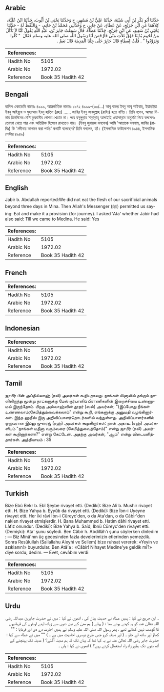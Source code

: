 ## Arabic


<div dir="rtl" lang="ar" style={{fontSize:'larger',backgroundColor:'#f8f9fa',padding:20}}>
حَدَّثَنَا أَبُو بَكْرِ بْنُ أَبِي شَيْبَةَ، حَدَّثَنَا عَلِيُّ بْنُ مُسْهِرٍ، ح وَحَدَّثَنَا يَحْيَى بْنُ أَيُّوبَ، حَدَّثَنَا ابْنُ عُلَيَّةَ، كِلاَهُمَا عَنِ ابْنِ جُرَيْجٍ، عَنْ عَطَاءٍ، عَنْ جَابِرٍ، ح وَحَدَّثَنِي مُحَمَّدُ بْنُ حَاتِمٍ، - وَاللَّفْظُ لَهُ - حَدَّثَنَا يَحْيَى بْنُ سَعِيدٍ، عَنِ ابْنِ جُرَيْجٍ، حَدَّثَنَا عَطَاءٌ، قَالَ سَمِعْتُ جَابِرَ بْنَ، عَبْدِ اللَّهِ يَقُولُ كُنَّا لاَ نَأْكُلُ مِنْ لُحُومِ بُدْنِنَا فَوْقَ ثَلاَثِ مِنًى فَأَرْخَصَ لَنَا رَسُولُ اللَّهِ صلى الله عليه وسلم فَقَالَ ‏ "‏ كُلُوا وَتَزَوَّدُوا ‏"‏ ‏.‏ قُلْتُ لِعَطَاءٍ قَالَ جَابِرٌ حَتَّى جِئْنَا الْمَدِينَةَ قَالَ نَعَمْ ‏.‏
</div>
<div style={{backgroundColor:'#f8f9fa',padding:20, marginBottom: 10}}><table> <thead> <tr> <th>References:</th> <th></th> </tr> </thead> <tbody><tr><td>Hadith No</td><td>5105</td></tr><tr><td>Arabic No</td><td>1972.02</td></tr><tr><td>Reference</td><td>Book 35 Hadith 42</td></tr></tbody></table></div>

## Bengali


<div dir="ltr" lang="bn" style={{fontSize:'larger',backgroundColor:'#f8f9fa',padding:20}}>
হাদিস একাডেমি নাম্বারঃ ৪৯৯৯, আন্তর্জাতিক নাম্বারঃ ১৯৭২ ৪৯৯৯-(৩০/...) আবূ বাকর ইবনু আবূ শাইবাহ্, ইয়াহইয়া ইবনু আইয়্যুব ও মুহাম্মাদ ইবনু হাতিম (রহঃ) ...... জাবির ইবনু আবদুল্লাহ (রাযিঃ) হতে বর্ণিত। তিনি বলেন, আমরা মিনায় তিনদিনের বেশি কুরবানীর গোশত খেতাম না। পরে রসূলুল্লাহ সাল্লাল্লাহু আলাইহি ওয়াসাল্লাম অনুমতি দিয়ে বললেনঃ তোমরা খেতে পার এবং অতিরিক্ত হিসেবে রাখতেও পার। (ইবনু জুরায়জ বললেন) আমি 'আতাকে বললাম, জাবির (রাযিঃ) কি 'মদীনায় আগমন করা পর্যন্ত' কথাটি বলেছেন? তিনি বললেন, হ্যাঁ। (ইসলামিক ফাউন্ডেশন ৪৯৪৪, ইসলামিক সেন্টার ৪৯৪৯)
</div>
<div style={{backgroundColor:'#f8f9fa',padding:20, marginBottom: 10}}><table> <thead> <tr> <th>References:</th> <th></th> </tr> </thead> <tbody><tr><td>Hadith No</td><td>5105</td></tr><tr><td>Arabic No</td><td>1972.02</td></tr><tr><td>Reference</td><td>Book 35 Hadith 42</td></tr></tbody></table></div>

## English


<div dir="ltr" lang="en" style={{fontSize:'larger',backgroundColor:'#f8f9fa',padding:20}}>
Jabir b. Abdullah reported:We did not eat the flesh of our sacrificial animals beyond three days in Mina. Then Allah's Messenger (ﷺ) permitted us saying: Eat and make it a provision (for journey). I asked 'Ata' whether Jabir had also said: Till we came to Medina. He said: Yes
</div>
<div style={{backgroundColor:'#f8f9fa',padding:20, marginBottom: 10}}><table> <thead> <tr> <th>References:</th> <th></th> </tr> </thead> <tbody><tr><td>Hadith No</td><td>5105</td></tr><tr><td>Arabic No</td><td>1972.02</td></tr><tr><td>Reference</td><td>Book 35 Hadith 42</td></tr></tbody></table></div>

## French


<div dir="ltr" lang="fr" style={{fontSize:'larger',backgroundColor:'#f8f9fa',padding:20}}>

</div>
<div style={{backgroundColor:'#f8f9fa',padding:20, marginBottom: 10}}><table> <thead> <tr> <th>References:</th> <th></th> </tr> </thead> <tbody><tr><td>Hadith No</td><td>5105</td></tr><tr><td>Arabic No</td><td>1972.02</td></tr><tr><td>Reference</td><td>Book 35 Hadith 42</td></tr></tbody></table></div>

## Indonesian


<div dir="ltr" lang="id" style={{fontSize:'larger',backgroundColor:'#f8f9fa',padding:20}}>

</div>
<div style={{backgroundColor:'#f8f9fa',padding:20, marginBottom: 10}}><table> <thead> <tr> <th>References:</th> <th></th> </tr> </thead> <tbody><tr><td>Hadith No</td><td>5105</td></tr><tr><td>Arabic No</td><td>1972.02</td></tr><tr><td>Reference</td><td>Book 35 Hadith 42</td></tr></tbody></table></div>

## Tamil


<div dir="ltr" lang="ta" style={{fontSize:'larger',backgroundColor:'#f8f9fa',padding:20}}>
ஜாபிர் பின் அப்தில்லாஹ் (ரலி) அவர்கள் கூறியதாவது: நாங்கள் மினாவில் தங்கும் நாளிலிருந்து மூன்று நாட்களுக்கு மேல் குர்பானிப் பிராணிகளின் இறைச்சியை உண்ணாமல் இருந்தோம். பிறகு அல்லாஹ்வின் தூதர் (ஸல்) அவர்கள், "(இப்போது நீங்கள் உண்ணலாம்;சேமித்தும்வைக்கலாம்" என்று கூறி, எங்களுக்கு அனுமதி வழங்கினார்கள். இந்த ஹதீஸ் இரு அறிவிப்பாளர்தொடர்களில் வந்துள்ளது. அறிவிப்பாளர்களில் ஒருவரான இப்னு ஜுரைஜ் (ரஹ்) அவர்கள் கூறுகிறார்கள்: நான் அதாஉ (ரஹ்) அவர்களிடம் "நாங்கள் மதீனா வரும்வரை (சேமித்துவைத்தோம்)" என்று ஜாபிர் (ரலி) அவர்கள் கூறினார்களா?" என்று கேட்டேன். அதற்கு அவர்கள், "ஆம்" என்று விடையளித்தார்கள். அத்தியாயம் : 35
</div>
<div style={{backgroundColor:'#f8f9fa',padding:20, marginBottom: 10}}><table> <thead> <tr> <th>References:</th> <th></th> </tr> </thead> <tbody><tr><td>Hadith No</td><td>5105</td></tr><tr><td>Arabic No</td><td>1972.02</td></tr><tr><td>Reference</td><td>Book 35 Hadith 42</td></tr></tbody></table></div>

## Turkish


<div dir="ltr" lang="tr" style={{fontSize:'larger',backgroundColor:'#f8f9fa',padding:20}}>
Bize Ebû Bekr b. Ebî Şeybe rivayet etti. (Dediki): Bize Alî b. Mushir rivayet etti. H. Bize Yahya b. Eyyûb da rivayet etti. (Dediki): Bize İbn-i Uyeyne rivayet etti. Her iki râvi İbn-i Cüreyc'den, o da Ata'dan, o da Câbir'den naklen rivayet etmişlerdir. H. Bana Muhammed b. Hatim dâhi rivayet etti. Lâfız onundur. (Dediki): Bize Yahya b. Saîd, İbnü Cüreyc'den rivayet etti. (Demişki): Ata' şunu söyledi. Ben Câbir h. Abdillâh'ı şunu söylerken dinledim : — Biz Minâ'nın üç gecesinden fazla develerimizin etlerinden yemezdik. Sonra Resûlullah (Sallallahu Aleyhi ve Sellem) bize ruhsat vererek: «Yeyin ve azıklanın!» buyurdular. Ben Atâ'a : «Câbir! Nihayet Medine'ye geldik mi?» diye sordu, dedim. — Evet, cevâbını verdi
</div>
<div style={{backgroundColor:'#f8f9fa',padding:20, marginBottom: 10}}><table> <thead> <tr> <th>References:</th> <th></th> </tr> </thead> <tbody><tr><td>Hadith No</td><td>5105</td></tr><tr><td>Arabic No</td><td>1972.02</td></tr><tr><td>Reference</td><td>Book 35 Hadith 42</td></tr></tbody></table></div>

## Urdu


<div dir="rtl" lang="ur" style={{fontSize:'larger',backgroundColor:'#f8f9fa',padding:20}}>
۔ ابن جریج نے کہا : ہمیں عطاء نے حدیث بیان کی ، انھوں نے کہا : میں نے حضرت جابربن عبداللہ رضی اللہ تعالیٰ عنہ کو یہ کہتے ہوئے سنا : ( پہلے ) ہم منیٰ کے تین دنوں سے زیادہ اپنے اونٹوں کی قربانیوں کا گوشت نہیں کھاتے تھے ، پھر رسول اللہ صلی اللہ علیہ وسلم نے ہمیں اجازت دے دی اور فرمایا : "" کھاؤ اور ساتھ لے جاؤ ۔ ( اور صدقہ کرو جس طرح دوسری احادیث میں ہے ۔ ) "" میں نے عطاء سے کہا : حضرت جابر رضی اللہ تعالیٰ عنہ نے یہ کہا تھا کہ یہاں تک کہ ہم مدینہ آگئے؟ ( مدینہ تک پہنچنے کے آٹھ دنوں تک بطور زاد راہ استعمال کرتے رہے؟ ) انھوں نے کہا : ہاں ۔
</div>
<div style={{backgroundColor:'#f8f9fa',padding:20, marginBottom: 10}}><table> <thead> <tr> <th>References:</th> <th></th> </tr> </thead> <tbody><tr><td>Hadith No</td><td>5105</td></tr><tr><td>Arabic No</td><td>1972.02</td></tr><tr><td>Reference</td><td>Book 35 Hadith 42</td></tr></tbody></table></div>